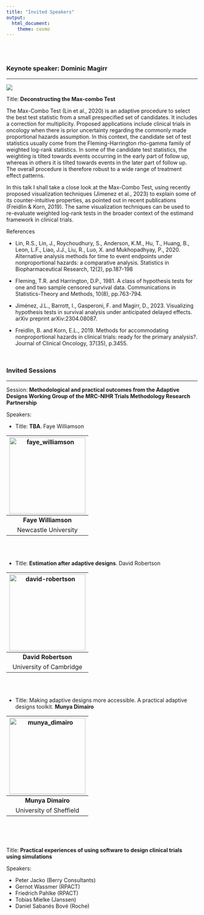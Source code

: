 ---
title: "Invited Speakers"
output:
  html_document:
    theme: cosmo
---

<style type="text/css">
h1.title {
  font-size: 36px;
  color: DarkRed;
  text-align: center;
}
</style>

<!-- # Adaptive Designs and Multiple Testing Procedures Workshop -->

<!-- ## Invited Speakers -->

<br><br>



### Keynote speaker: **Dominic Magirr**

<hr>

![](images/dominic_magirr.jpg)

<!-- Dr. **Emily Johnson** is a renowned statistician and expert in adaptive designs for clinical trials. She received her Ph.D. in Biostatistics from XYZ University and has over 15 years of experience in the field. Dr. Johnson has published numerous articles on adaptive trial designs and has been invited to speak at various international conferences. Her research focuses on developing innovative statistical methods for improving the efficiency and ethical aspects of clinical trials. -->

Title: **Deconstructing the Max-combo Test**



The Max-Combo Test (Lin et al., 2020) is an adaptive procedure to select the best test statistic from a small prespecified set of candidates. It includes a correction for multiplicity. Proposed applications include clinical trials in oncology when there is prior uncertainty regarding the commonly made proportional hazards assumption. In this context, the candidate set of test statistics usually come from the Fleming-Harrington rho-gamma family of weighted log-rank statistics. In some of the candidate test statistics, the weighting is tilted towards events occurring in the early part of follow up, whereas in others it is tilted towards events in the later part of follow up. The overall procedure is therefore robust to a wide range of treatment effect patterns. 

In this talk I shall take a close look at the Max-Combo Test, using recently proposed visualization techniques (Jimenez et al., 2023) to explain some of its counter-intuitive properties, as pointed out in recent publications (Freidlin & Korn, 2019). The same visualization techniques can be used to re-evaluate weighted log-rank tests in the broader context of the estimand framework in clinical trials. 

References

- Lin, R.S., Lin, J., Roychoudhury, S., Anderson, K.M., Hu, T., Huang, B., Leon, L.F., Liao, J.J., Liu, R., Luo, X. and Mukhopadhyay, P., 2020. Alternative analysis methods for time to event endpoints under nonproportional hazards: a comparative analysis. Statistics in Biopharmaceutical Research, 12(2), pp.187-198

- Fleming, T.R. and Harrington, D.P., 1981. A class of hypothesis tests for one and two sample censored survival data. Communications in Statistics-Theory and Methods, 10(8), pp.763-794.

- Jiménez, J.L., Barrott, I., Gasperoni, F. and Magirr, D., 2023. Visualizing hypothesis tests in survival analysis under anticipated delayed effects. arXiv preprint arXiv:2304.08087.

- Freidlin, B. and Korn, E.L., 2019. Methods for accommodating nonproportional hazards in clinical trials: ready for the primary analysis?. Journal of Clinical Oncology, 37(35), p.3455.

&nbsp;


### Invited Sessions

<hr>

Session: **Methodological and practical outcomes from the Adaptive Designs Working Group of the MRC-NIHR Trials Methodology Research Partnership**

Speakers:

<!-- <table cellspacing="0" cellpadding="0"> -->
<!-- <thead> -->
<!--   <tr> -->
<!--     <th><img src="images/faye_williamson.jpg" alt="faye_williamson" width="200"></th> -->
<!--     <th><img src="images/david-robertson.jpg" alt="david-robertson" width="200"></th> -->
<!--     <th><img src="images/munya_dimairo.jpg"   alt="munya_dimairo" width="200"></th> -->
<!--   </tr> -->
<!-- </thead> -->
<!-- <tbody> -->
<!--   <tr> -->
<!--     <td align="center"><b>Faye Williamson</b></td> -->
<!--     <td align="center"><b>David Robertson</b></td> -->
<!--     <td align="center"><b>Munya Dimairo</b></td> -->
<!--   </tr> -->
<!--   <tr> -->
<!--     <td align="center">Newcastle University</td> -->
<!--     <td align="center">University of Cambridge</td> -->
<!--     <td align="center">University of Sheffield</td> -->
<!--   </tr> -->
<!-- </tbody> -->
<!-- </table> -->

- Title: **TBA**. Faye Williamson

<table cellspacing="0" cellpadding="0">
<thead>
  <tr>
    <th><img src="images/faye_williamson.jpg" alt="faye_williamson" width="200"></th>
  </tr>
</thead>
<tbody>
  <tr>
    <td align="center"><b>Faye Williamson</b></td>
  </tr>
  <tr>
    <td align="center">Newcastle University</td>
  </tr>
</tbody>
</table>

<br><br>

- Title: **Estimation after adaptive designs**. David Robertson

<table cellspacing="0" cellpadding="0">
<thead>
  <tr>
    <th><img src="images/david-robertson.jpg" alt="david-robertson" width="200"></th>
  </tr>
</thead>
<tbody>
  <tr>
    <td align="center"><b>David Robertson</b></td>
  </tr>
  <tr>
    <td align="center">University of Cambridge</td>
  </tr>
</tbody>
</table>

<br><br>

- Title: Making adaptive designs more accessible. A practical adaptive designs toolkit. **Munya Dimairo**


<table cellspacing="0" cellpadding="0">
<thead>
  <tr>
    <th><img src="images/munya_dimairo.jpg"   alt="munya_dimairo" width="200"></th>
  </tr>
</thead>
<tbody>
  <tr>
    <td align="center"><b>Munya Dimairo</b></td>
  </tr>
  <tr>
    <td align="center">University of Sheffield</td>
  </tr>
</tbody>
</table>




<!-- - Faye Williamson (Newcastle University) -->
<!-- - David Robertson (MRC Biostatistics Unit, University of Cambridge) -->
<!-- - Munya Dimairo (University of Sheffield) -->

<br><br><br>

Title: **Practical experiences of using software to design clinical trials using simulations**

Speakers:

- Peter Jacko (Berry Consultants)
- Gernot Wassmer (RPACT)
- Friedrich Pahlke (RPACT)
- Tobias Mielke (Janssen)
- Daniel Sabanés Bové (Roche)